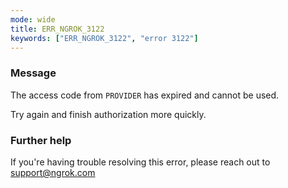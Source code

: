 ```yaml
---
mode: wide
title: ERR_NGROK_3122
keywords: ["ERR_NGROK_3122", "error 3122"]
---
```



### Message

The access code from `PROVIDER` has expired and cannot be used.

Try again and finish authorization more quickly.

<ErrorDetails />

### Further help

If you're having trouble resolving this error, please reach out to [support@ngrok.com](mailto:support@ngrok.com?subject=Help%20with%20ERR_NGROK_3122)
